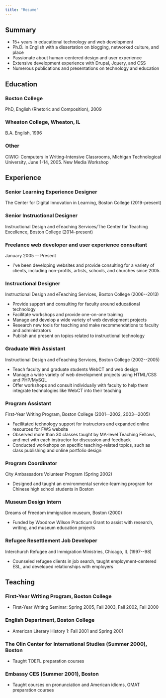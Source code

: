```yaml
---
title: "Resume"
---
```


## Summary

- 15+ years in educational technology and web development
- Ph.D. in English with a dissertation on blogging, networked culture, and place
- Passionate about human-centered design and user experience
- Extensive development experience with Drupal, Jquery, and CSS
- Numerous publications and presentations on technology and education

## Education

### Boston College

PhD, English (Rhetoric and Composition), 2009

### Wheaton College, Wheaton, IL

B.A. English, 1996

### Other

CIWIC: Computers in Writing-Intensive Classrooms, Michigan Technological University, June 1-14, 2005. New Media Workshop

## Experience

### Senior Learning Experience Designer

The Center for Digital Innovation in Learning, Boston College (2019-present)

### Senior Instructional Designer

Instructional Design and eTeaching Services/The Center for Teaching Excellence, Boston College (2014-present)

### Freelance web developer and user experience consultant

January 2005 -- Present

- I've been developing websites and provide consulting for a variety of clients, including non-profits, artists, schools, and churches since 2005\.

### Instructional Designer

Instructional Design and eTeaching Services, Boston College (2006--2013)

- Provide support and consulting for faculty around educational technology
- Facilitate workshops and provide one-on-one training
- Manage and develop a wide variety of web development projects
- Research new tools for teaching and make recommendations to faculty and administrators
- Publish and present on topics related to instructional technology

### Graduate Web Assistant

Instructional Design and eTeaching Services, Boston College (2002--2005)

- Teach faculty and graduate students WebCT and web design
- Manage a wide variety of web development projects using HTML/CSS and PHP/MySQL
- Offer workshops and consult individually with faculty to help them integrate technologies like WebCT into their teaching

### Program Assistant

First-Year Writing Program, Boston College (2001--2002, 2003--2005)

- Facilitated technology support for instructors and expanded online resources for FWS website
- Observed more than 30 classes taught by MA-level Teaching Fellows, and met with each instructor for discussion and feedback
- Conducted workshops on specific teaching-related topics, such as class publishing and online portfolio design

### Program Coordinator

City Ambassadors Volunteer Program (Spring 2002)

- Designed and taught an environmental service-learning program for Chinese high school students in Boston

### Museum Design Intern

Dreams of Freedom immigration museum, Boston (2000)

- Funded by Woodrow Wilson Practicum Grant to assist with research, writing, and museum education projects

### Refugee Resettlement Job Developer

Interchurch Refugee and Immigration Ministries, Chicago, IL (1997--98)

- Counseled refugee clients in job search, taught employment-centered ESL, and developed relationships with employers

## Teaching

### First-Year Writing Program, Boston College

- First-Year Writing Seminar: Spring 2005, Fall 2003, Fall 2002, Fall 2000

### English Department, Boston College

- American Literary History 1: Fall 2001 and Spring 2001

### The Olin Center for International Studies (Summer 2000), Boston

- Taught TOEFL preparation courses

### Embassy CES (Summer 2001), Boston

- Taught courses on pronunciation and American idioms, GMAT preparation courses
